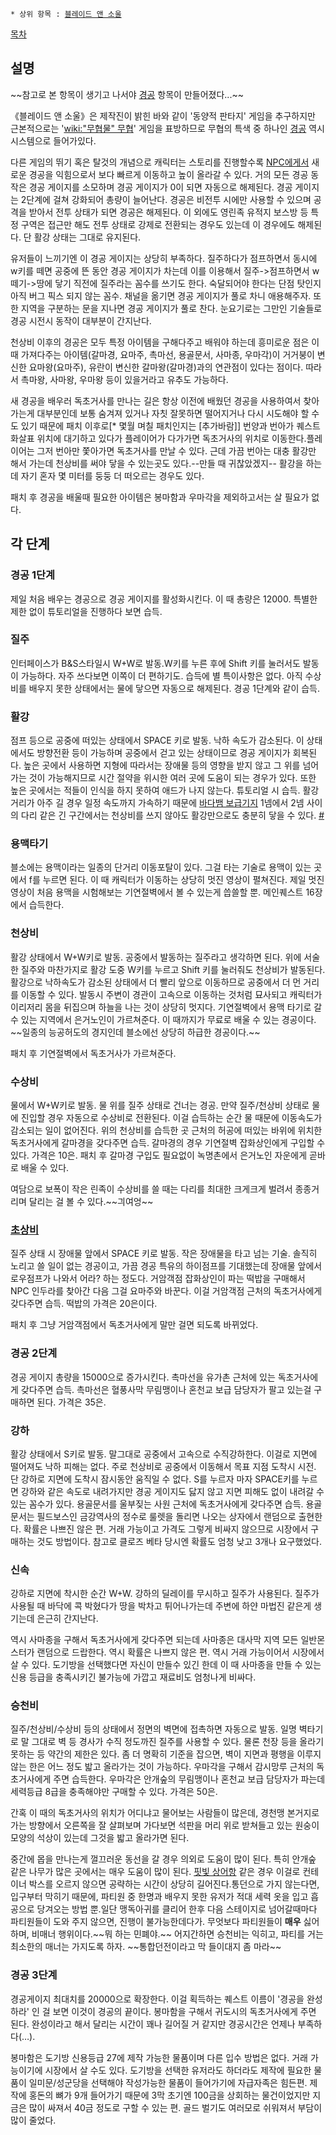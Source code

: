  * 상위 항목 : [[블레이드 앤 소울]]

[[목차]]
== 설명 == 
{{{#!html
<object width="560" height="315"><param name="movie" value="https://www.youtube.com/v/7s5C-uX7j6I?version=3&amp;hl=ko_KR"></param><param name="allowFullScreen" value="true"></param><param name="allowscriptaccess" value="always"></param><embed src="https://www.youtube.com/v/7s5C-uX7j6I?version=3&amp;hl=ko_KR" type="application/x-shockwave-flash" width="560" height="315" allowscriptaccess="always" allowfullscreen="true"></embed></object>
}}}

~~참고로 본 항목이 생기고 나서야 [[경공]] 항목이 만들어졌다...~~

《블레이드 앤 소울》은 제작진이 밝힌 바와 같이 '동양적 판타지' 게임을 추구하지만 근본적으로는 '[[wiki:"무협물" 무협]]' 게임을 표방하므로 무협의 특색 중 하나인 [[경공]] 역시 시스템으로 들어가있다.

다른 게임의 뛰기 혹은 탈것의 개념으로 캐릭터는 스토리를 진행할수록 [[NPC]]에게서 새로운 경공을 익힘으로서 보다 빠르게 이동하고 높이 올라갈 수 있다. 거의 모든 경공 동작은 경공 게이지를 소모하며 경공 게이지가 0이 되면 자동으로 해제된다. 경공 게이지는 2단계에 걸쳐 강화되어 총량이 늘어난다. 경공은 비전투 시에만 사용할 수 있으며 공격을 받아서 전투 상태가 되면 경공은 해제된다. 이 외에도 영린족 유적지 보스방 등 특정 구역은 접근만 해도 전투 상태로 강제로 전환되는 경우도 있는데 이 경우에도 해제된다. 단 활강 상태는 그대로 유지된다.

유저들이 느끼기엔 이 경공 게이지는 상당히 부족하다. 질주하다가 점프하면서 동시에 w키를 떼면 공중에 뜬 동안 경공 게이지가 차는데 이를 이용해서 질주->점프하면서 w떼기->땅에 닿기 직전에 질주라는 꼼수를 쓰기도 한다. 숙달되어야 한다는 단점 탓인지 아직 버그 픽스 되지 않는 꼼수. 채널을 옮기면 경공 게이지가 풀로 차니 애용해주자. 또한 지역을 구분하는 문을 지나면 경공 게이지가 풀로 찬다. 눈요기로는 그만인 기술들로 경공 시전시 동작이 대부분이 간지난다.

천상비 이후의 경공은 모두 특정 아이템을 구해다주고 배워야 하는데 흥미로운 점은 이 때 가져다주는 아이템(갈마경, 요마주, 촉마선, 용골문서, 사마종, 우마각)이 거거붕이 변신한 요마왕(요마주), 유란이 변신한 갈마왕(갈마경)과의 연관점이 있다는 점이다. 따라서 촉마왕, 사마왕, 우마왕 등이 있을거라고 유추도 가능하다.

새 경공을 배우러 독초거사를 만나는 길은 항상 이전에 배웠던 경공을 사용하여서 찾아가는게 대부분인데 보통 숨겨져 있거나 자칫 잘못하면 떨어지거나 다시 시도해야 할 수도 있기 때문에 패치 이후로[* 몇월 며칠 패치인지는 [추가바람]] 번양과 번아가 퀘스트 화살표 위치에 대기하고 있다가 플레이어가 다가가면 독초거사의 위치로 이동한다.플레이어는 그저 번아만 쫓아가면 독초거사를 만날 수 있다. 근데 가끔 번아는 대충 활강만 해서 가는데 천상비를 써야 닿을 수 있는곳도 있다.--만들 때 귀찮았겠지-- 활강을 하는데 자기 혼자 몇 미터를 둥둥 더 떠오르는 경우도 있다.

패치 후 경공을 배울때 필요한 아이템은 봉마함과 우마각을 제외하고서는 살 필요가 없다.

== 각 단계 ==
=== 경공 1단계 ===
제일 처음 배우는 경공으로 경공 게이지를 활성화시킨다. 이 때 총량은 12000. 특별한 제한 없이 튜토리얼을 진행하다 보면 습득.

=== 질주 ===
인터페이스가 B&S스타일시 W+W로 발동.W키를 누른 후에 Shift 키를 눌러서도 발동이 가능하다. 자주 쓰다보면 이쪽이 더 편하기도. 습득에 별 특이사항은 없다. 아직 수상비를 배우지 못한 상태에서는 물에 닿으면 자동으로 해제된다. 경공 1단계와 같이 습득.

=== 활강 ===
점프 등으로 공중에 떠있는 상태에서 SPACE 키로 발동. 낙하 속도가 감소된다. 이 상태에서도 방향전환 등이 가능하며 공중에서 걷고 있는 상태이므로 경공 게이지가 회복된다. 높은 곳에서 사용하면 지형에 따라서는 장애물 등의 영향을 받지 않고 그 위를 넘어가는 것이 가능해지므로 시간 절약을 위시한 여러 곳에 도움이 되는 경우가 있다. 또한 높은 곳에서는 적들이 인식을 하지 못하여 애드가 나지 않는다. 튜토리얼 시 습득. 활강 거리가 아주 길 경우 일정 속도까지 가속하기 때문에 [[바다뱀 보급기지]] 1넴에서 2넴 사이의 다리 같은 긴 구간에서는 천상비를 쓰지 않아도 활강만으로도 충분히 닿을 수 있다. [http://www.inven.co.kr/board/powerbbs.php?come_idx=2605&l=14046 #]

=== 용맥타기 ===
블소에는 용맥이라는 일종의 단거리 이동포탈이 있다. 그걸 타는 기술로 용맥이 있는 곳에서 f를 누르면 된다. 이 때 캐릭터가 이동하는 상당히 멋진 영상이 펼쳐진다. 제일 멋진 영상이 처음 용맥을 시험해보는 기연절벽에서 볼 수 있는게 씁쓸할 뿐. 메인퀘스트 16장에서 습득한다.

=== 천상비 ===
활강 상태에서 W+W키로 발동. 공중에서 발동하는 질주라고 생각하면 된다. 위에 서술한 질주와 마찬가지로 활강 도중 W키를 누르고 Shift 키를 눌러줘도 천상비가 발동된다. 활강으로 낙하속도가 감소된 상태에서 더 빨리 앞으로 이동하므로 공중에서 더 먼 거리를 이동할 수 있다. 발동시 주변이 경관이 고속으로 이동하는 것처럼 묘사되고 캐릭터가 이리저리 몸을 뒤집으며 하늘을 나는 것이 상당히 멋지다. 기연절벽에서 용맥 타기로 갈 수 있는 지역에서 은거노인이 가르쳐준다. 이 때까지가 무료로 배울 수 있는 경공이다. ~~일종의 능공허도의 경지인데 블소에선 상당히 하급한 경공이다.~~

패치 후 기연절벽에서 독초거사가 가르쳐준다.

=== 수상비 === 
물에서 W+W키로 발동. 물 위를 질주 상태로 건너는 경공. 만약 질주/천상비 상태로 물에 진입할 경우 자동으로 수상비로 전환된다. 이걸 습득하는 순간 물 때문에 이동속도가 감소되는 일이 없어진다. 위의 천상비를 습득한 곳 근처의 허공에 떠있는 바위에 위치한 독초거사에게 갈마경을 갖다주면 습득. 갈마경의 경우 기연절벽 잡화상인에게 구입할 수 있다. 가격은 10은. 패치 후 갈마경 구입도 필요없이 녹명촌에서 은거노인 자운에게 곧바로 배울 수 있다.

여담으로 보폭이 작은 린족이 수상비를 쓸 때는 다리를 최대한 크게크게 벌려서 종종거리며 달리는 걸 볼 수 있다.~~긔여엉~~

=== [[초상비]] ===
질주 상태 시 장애물 앞에서 SPACE 키로 발동. 작은 장애물을 타고 넘는 기술.  솔직히 노리고 쓸 일이 없는 경공이고, 가끔 경공 특유의 하이점프를 기대했는데 장애물 앞에서 로우점프가 나와서 어라? 하는 정도다. 거암객점 잡화상인이 파는 떡밥을 구매해서 NPC 인두라를 찾아간 다음 그걸 요마주와 바꾼다. 이걸 거암객점 근처의 독초거사에게 갖다주면 습득. 떡밥의 가격은 20은이다.

패치 후 그냥 거암객점에서 독초거사에게 말만 걸면 되도록 바뀌었다.

=== 경공 2단계 ===
경공 게이지 총량을 15000으로 증가시킨다. 촉마선을 유가촌 근처에 있는 독초거사에게 갖다주면 습득. 촉마선은 혈풍사막 무림맹이나 혼천교 보급 담당자가 팔고 있는걸 구매하면 된다. 가격은 35은.

=== 강하 ===
활강 상태에서 S키로 발동. 말그대로 공중에서 고속으로 수직강하한다. 이걸로 지면에 떨어져도 낙하 피해는 없다. 주로 천상비로 공중에서 이동해서 목표 지점 도착시 시전. 단 강하로 지면에 도착시 잠시동안 움직일 수 없다. S를 누르자 마자 SPACE키를 누르면 강하와 같은 속도로 내려가지만 경공 게이지도 닳지 않고 지면 피해도 없이 내려갈 수 있는 꼼수가 있다. 용골문서를 울부짖는 사원 근처에 독초거사에게 갖다주면 습득. 용골문서는 필드보스인 금강역사의 정수로 룰렛을 돌리면 나오는 상자에서 랜덤으로 출현한다. 확률은 나쁘진 않은 편. 거래 가능이고 가격도 그렇게 비싸지 않으므로 시장에서 구매하는 것도 방법이다. 참고로 클로즈 베타 당시엔 확률도 엄청 낮고 3개나 요구했었다.

=== 신속 ===
강하로 지면에 착시한 순간 W+W. 강하의 딜레이를 무시하고 질주가 사용된다. 질주가 사용될 때 바닥에 콕 박혔다가 땅을 박차고 튀어나가는데 주변에 하얀 마법진 같은게 생기는데 은근히 간지난다.

역시 사마종을 구해서 독초거사에게 갖다주면 되는데 사마종은 대사막 지역 모든 일반몬스터가 랜덤으로 드랍한다. 역시 확률은 나쁘지 않은 편. 역시 거래 가능이어서 시장에서 살 수 있다. 도기방을 선택했다면 자신이 만들수 있긴 한데 이 때 사마종을 만들 수 있는 신용 등급을 충족시키긴 불가능에 가깝고 재료비도 엄청나게 비싸다.

=== 승천비 ===
질주/천상비/수상비 등의 상태에서 정면의 벽면에 접촉하면 자동으로 발동. 일명 벽타기로 말 그대로 벽 등 경사가 수직 정도까진 질주를 사용할 수 있다. 물론 천장 등을 올라기 못하는 등 약간의 제한은 있다. 좀 더 명확히 기준을 잡으면, 벽이 지면과 평행을 이루지 않는 한은 어느 정도 밟고 올라가는 것이 가능하다. 우마각을 구해서 감시망루 근처의 독초거사에게 주면 습득한다. 우마각은 안개숲의 무림맹이나 혼천교 보급 담당자가 파는데 세력등급 8급을 충족해야만 구매할 수 있다. 가격은 50은.

간혹 이 때의 독초거사의 위치가 어디냐고 물어보는 사람들이 많은데, 경천맹 본거지로 가는 방향에서 오른쪽을 잘 살펴보며 가다보면 석판을 머리 위로 받쳐들고 있는 원숭이 모양의 석상이 있는데 그것을 밟고 올라가면 된다.

중간에 몹을 만나는게 껄끄러운 동선을 갈 경우 의외로 도움이 많이 된다. 특히 안개숲 같은 나무가 많은 곳에서는 매우 도움이 많이 된다. [[핏빛 상어항]] 같은 경우 이걸로 컨테이너 박스를 오르지 않으면 공략하는 시간이 상당히 길어진다.통던으로 가지 않는다면, 입구부터 막히기 때문에, 파티원 중 한명과 배우지 못한 유저가 적대 세력 옷을 입고 흡공으로 당겨오는 방법 뿐.일단 맹독아귀를 클리어 한후 다음 스테이지로 넘어갈때마다 파티원들이 도와 주지 않으면, 진행이 불가능한데다가. 무엇보다 파티원들이 '''매우''' 싫어하며, 비매너 행위이다.~~뭐 하는 민폐야.~~ 어지간하면 승천비는 익히고, 파티를 거는 최소한의 매너는 가지도록 하자. ~~통합던전이라고 막 들이대지 좀 마라~~

=== 경공 3단계 ===
경공게이지 최대치를 20000으로 확장한다.  이걸 획득하는 퀘스트 이름이 '경공을 완성하라' 인 걸 보면 이것이 경공의 끝이다. 봉마함을 구해서 귀도시의 독초거사에게 주면 된다.  완성이라고 해서 달리는 시간이 꽤나 길어질 거 같지만 경공시간은 언제나 부족하다(…).

봉마함은 도기방 신용등급 27에 제작 가능한 물품이며 다른 입수 방법은 없다. 거래 가능이기에 시장에서 살 수도 있다. 도기방을 선택한 유저라도 하더라도 제작에 필요한 물품이 일미문/성군당을 선택해야 작성가능한 물품이 들어가기에 자급자족은 힘든편. 제작에 홍돈의 뼈가 9개 들어가기 때문에 3막 초기엔 100금을 상회하는 물건이었지만 지금은 많이 싸져서 40금 정도로 구할 수 있는 편. 골드 벌기도 여러모로 쉬워져서 부담이 많이 줄었다.
